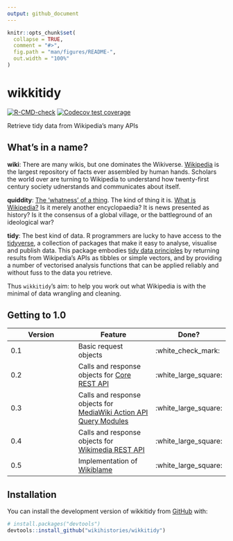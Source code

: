 ```yaml
---
output: github_document
---
```


<!-- README.md is generated from README.Rmd. Please edit that file -->

```r
knitr::opts_chunk$set(
  collapse = TRUE,
  comment = "#>",
  fig.path = "man/figures/README-",
  out.width = "100%"
)
```

# wikkitidy

<!-- badges: start -->
[![R-CMD-check](https://github.com/wikihistories/wikkitidy/actions/workflows/R-CMD-check.yaml/badge.svg)](https://github.com/wikihistories/wikkitidy/actions/workflows/R-CMD-check.yaml)
[![Codecov test coverage](https://codecov.io/gh/wikihistories/wikkitidy/branch/main/graph/badge.svg)](https://app.codecov.io/gh/wikihistories/wikkitidy?branch=main)
<!-- badges: end -->

Retrieve tidy data from Wikipedia's many APIs

## What's in a name?

**wiki**: There are many wikis, but one dominates the Wikiverse. [Wikipedia](https://wikipedia.org) is the largest repository of facts ever assembled by human hands. Scholars the world over are turning to Wikipedia to understand how twenty-first century society udnerstands and communicates about itself.

**quiddity**: [The 'whatness' of a thing](https://wikipedia.org/wiki/Quiddity). The kind of thing it is. [What is Wikipedia?](https://wikipedia.org/wiki/WP:NOT) Is it merely another encyclopaedia? It is news presented as history? Is it the consensus of a global village, or the battleground of an ideological war?

**tidy**: The best kind of data. R programmers are lucky to have access to the [tidyverse](https://joss.theoj.org/papers/10.21105/joss.01686), a collection of packages that make it easy to analyse, visualise and publish data. This package embodies [tidy data principles](https://www.jstatsoft.org/article/view/v059i10) by returning results from Wikipedia's APIs as tibbles or simple vectors, and by providing a number of vectorised analysis functions that can be applied reliably and without fuss to the data you retrieve.

Thus `wikkitidy`'s aim: to help you work out what Wikipedia is with the minimal of data wrangling and cleaning. 

## Getting to 1.0

| Version | Feature | Done? |
| ------- | ------- | --- |
| 0.1 | Basic request objects | :white_check_mark: |
| 0.2 | Calls and response objects for [Core REST API](https://www.mediawiki.org/wiki/API:REST_API) | :white_large_square: |
| 0.3 | Calls and response objects for [MediaWiki Action API Query Modules](https://www.mediawiki.org/wiki/API:Query) | :white_large_square: |
| 0.4 | Calls and response objects for [Wikimedia REST API](https://www.mediawiki.org/wiki/Wikimedia_REST_API) | :white_large_square: |
| 0.5 | Implementation of [Wikiblame](https://github.com/FlominatorTM/wikiblame) | :white_large_square: |


## Installation

You can install the development version of wikkitidy from [GitHub](https://github.com/) with:

``` r
# install.packages("devtools")
devtools::install_github("wikihistories/wikkitidy")
```
